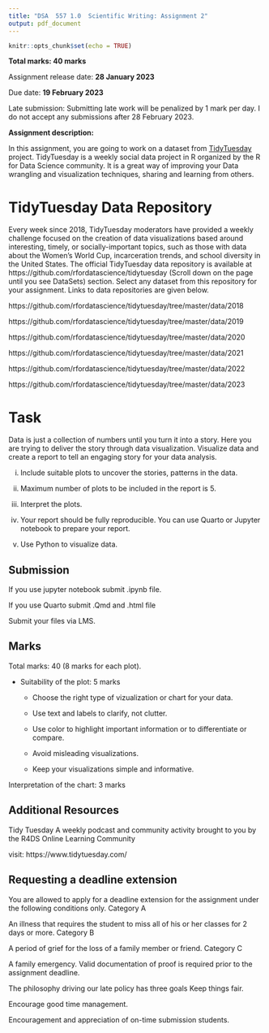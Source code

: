 ```yaml
---
title: "DSA  557 1.0  Scientific Writing: Assignment 2"
output: pdf_document
---
```


```r
knitr::opts_chunk$set(echo = TRUE)
```

**Total marks: 40 marks**

Assignment release date: **28 January 2023**

Due date: **19 February 2023**

Late submission: Submitting late work will be penalized by 1 mark per day. I do not accept any submissions after 28 February 2023.



**Assignment description:**

In this assignment, you are going to work on a dataset from [TidyTuesday](https://github.com/rfordatascience/tidytuesday) project. TidyTuesday is a weekly social data project in R organized by the R for Data Science community. It is a great way of improving your Data wrangling and visualization techniques, sharing and learning from others.

# TidyTuesday Data Repository

Every week since 2018, TidyTuesday moderators have provided a weekly challenge focused on the creation of data visualizations based around interesting, timely, or socially-important topics, such as those with data about the Women’s World Cup, incarceration trends, and school diversity in the United States. The official TidyTuesday data repository is available at https://github.com/rfordatascience/tidytuesday (Scroll down on the page until you see DataSets) section.  Select any dataset from this repository for your assignment. Links to data repositories are given below.

\underline{Link to 2018 datasets}

https://github.com/rfordatascience/tidytuesday/tree/master/data/2018

\underline{Link to 2019 datasets}

https://github.com/rfordatascience/tidytuesday/tree/master/data/2019


\underline{Link to 2020 datasets}

https://github.com/rfordatascience/tidytuesday/tree/master/data/2020

\underline{Link to 2021 datasets}

https://github.com/rfordatascience/tidytuesday/tree/master/data/2021

\underline{Link to 2022 datasets}

https://github.com/rfordatascience/tidytuesday/tree/master/data/2022

\underline{Link to 2023 datasets}

https://github.com/rfordatascience/tidytuesday/tree/master/data/2023

# Task

Data is just a collection of numbers until you turn it into a story. Here you are trying to deliver the story through data visualization. Visualize data and create a report to tell an engaging story for your data analysis. 



i. Include suitable plots to uncover the stories, patterns in the data.

ii. Maximum number of plots to be included in the report is 5.

iii. Interpret the plots.

iv. Your report should be fully reproducible. You can use Quarto or Jupyter notebook to prepare your report.

v. Use Python to visualize data.

## Submission

If you use jupyter notebook submit .ipynb file.

If you use Quarto submit .Qmd and .html file

Submit your files via LMS.

## Marks

Total marks: 40 (8 marks for each plot). 

- Suitability of the plot: 5 marks

    - Choose the right type of vizualization or chart for your data.

    - Use text and labels to clarify, not clutter.

    - Use color to highlight important information or to differentiate or compare.

    - Avoid misleading visualizations.

    - Keep your visualizations simple and informative.

Interpretation of the chart: 3 marks

## Additional Resources

Tidy Tuesday
A weekly podcast and community activity brought to you by the R4DS Online Learning Community

visit: https://www.tidytuesday.com/

## Requesting a deadline extension


You are allowed to apply for a deadline extension for the assignment under the following conditions only.
Category A

An illness that requires the student to miss all of his or her classes for 2 days or more.
Category B

A period of grief for the loss of a family member or friend.
Category C

A family emergency.
Valid documentation of proof is required prior to the assignment deadline.



The philosophy driving our late policy has three goals
Keep things fair.

Encourage good time management.

Encouragement and appreciation of on-time submission students.



